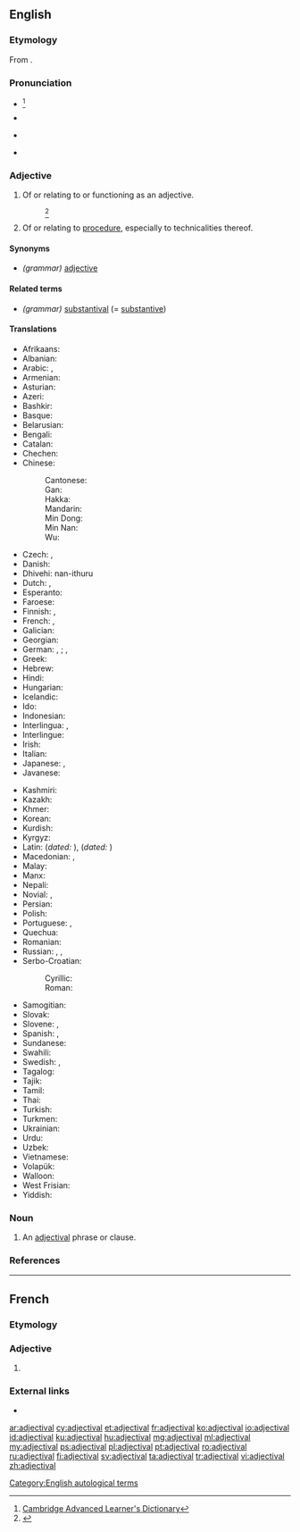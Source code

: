 ==English==

===Etymology===
From {{suffix|adjective|al|lang=en}}.

===Pronunciation===
* {{a|UK}} {{IPA|/ˌæ.dʒɛkˈtaɪ.vəl/|lang=en}}<ref>[http://dictionary.cambridge.org/define.asp?key=1028&amp;dict=CALD Cambridge Advanced Learner's Dictionary]</ref>
* {{a|US}} {{IPA|/ˌæ.dʒəkˈtaɪ.vəl/|lang=en}}
* {{a|US}} {{IPA|/ˌæ.dʒəˈtaɪ.vəl/|lang=en}}
* {{audio|En-us-adjectival-main.flac|Audio (US)|lang=en}}

===Adjective===
{{en-adj}}

# {{lb|en|grammar}} Of or relating to or functioning as an adjective.
#: {{ux|en|'''adjectival''' syntax}}<ref>{{R:Dictionary.com}}</ref>
#: {{ux|en|[[adjectival noun|'''adjectival''' noun]]}}
# {{lb|en|legal}} Of or relating to [[procedure]], especially to technicalities thereof.

====Synonyms====
* ''(grammar)'' [[adjective]]

====Related terms====
* ''(grammar)'' [[substantival]] (= [[substantive]])

====Translations====
{{trans-top|functioning as an adjective}}
* Afrikaans: {{t|af|byvoeglik}}
* Albanian: {{t+|sq|mbiemër}}
* Arabic: {{t|ar|وَصْفِيّ}}, {{t|ar|نَعْتِيّ}}
* Armenian: {{t+|hy|ածական}}
* Asturian: {{t+|ast|axetivu}}
* Azeri: {{t|az|sıfət}}
* Bashkir: {{t|ba|сифат}}
* Basque: {{t-needed|eu}}
* Belarusian: {{t-needed|be}}
* Bengali: {{t-needed|bn}}
* Catalan: {{t+|ca|adjectiu}}
* Chechen: {{t|ce|билгалдош}}
* Chinese:
*: Cantonese: {{t|yue|形容詞的|tr=jing4 jung4 ci4 dik1}}
*: Gan: {{t-needed|gan}}
*: Hakka: {{t-needed|hak}}
*: Mandarin: {{t|cmn|形容词的|tr=xíng róng cí de}}
*: Min Dong: {{t-needed|cdo}}
*: Min Nan: {{t-needed|nan}}
*: Wu: {{t-needed|wuu}}
* Czech: {{t|cs|adjektivní}}, {{t+|cs|přídavné jméno|n}}
* Danish: {{t+|da|adjektiv|n}}
* Dhivehi: nan-ithuru{{rfscript|dv}}
* Dutch: {{t+|nl|bijvoeglijk}}, {{t|nl|adjectivisch}}
* Esperanto: {{t|eo|adjektiva}}
* Faroese: {{t|fo|lýsingarorð|n}}
* Finnish: {{t+|fi|adjektiivi|alt=adjektiivi-}} {{gloss|in compound words}}, {{t+|fi|adjektiivinen}} {{gloss|otherwise}}
* French: {{t+|fr|adjectif}}, {{t+|fr|adjectival}}
* Galician: {{t+|gl|adxectivo}}
* Georgian: {{t|ka|ზედსართავური|sc=Geor}}
* German: {{t|de|beiwörtlich}}, {{t|de|eigenschaftswörtlich}}; {{t|de|adjektivisch}}, {{t+|de|Adjektiv|alt=Adjektiv-}}
* Greek: {{t+|el|επιθετικός|m}}
* Hebrew: {{t|he|תואר השם}}
* Hindi: {{t-needed|hi}}
* Hungarian: {{t+|hu|melléknévi}}
* Icelandic: {{t+|is|lýsingarorð|n}}
* Ido: {{t+|io|adjektiva}}
* Indonesian: {{t+|id|kata sifat}}
* Interlingua: {{t+|ia|adjective}}, {{t|ia|adjectival}}
* Interlingue: {{t-needed|ie}}
* Irish: {{t|ga|aidiachtach}}
* Italian: {{t+|it|aggettivale}}
* Japanese: {{t+|ja|形容詞|tr=[[けいようし]]の, keiyōshi no|alt=形容詞の}}, {{t|ja|形容する|tr=keiyō suru}}
* Javanese: {{t-needed|jv}}
{{trans-mid}}
* Kashmiri: {{t-needed|ks}}
* Kazakh: {{t|kk|сын есім}}
* Khmer: {{t+|km|គុណនាម|tr=kunnaneam}}
* Korean: {{t+|ko|형용사|tr=hyeong-yongsa}}
* Kurdish: {{t-needed|ku}}
* Kyrgyz: {{t-needed|ky}}
* Latin: {{t|la|adjectivus}} (''dated:'' {{t|la|adiectivus}}), {{t|la|adjectivalis}} (''dated:'' {{t|la|adiectivalis}})
* Macedonian: {{t|mk|придавен|m}}, {{t|mk|придавски|m}}
* Malay: {{t|ms|kata sifat}}
* Manx: {{t|gv|marennymagh}}
* Nepali: {{t+|ne|विशेषण}}
* Novial: {{t|nov|adjektivi}}, {{t|nov|adjektival}}
* Persian: {{t+|fa|وصفی|tr=vasfi}}
* Polish: {{t+|pl|przymiotnikowy}}
* Portuguese: {{t+|pt|adjectivo}} {{qualifier|Portugal}}, {{t+|pt|adjetivo}} {{qualifier|Brazil}}
* Quechua: {{t|qu|sutip rampaqnin}}
* Romanian: {{t+|ro|adjectival}}
* Russian: {{t|ru|прилагательный}}, {{t+|ru|адъекти́вный}}, {{t+|ru|адъективи́рованный}}
* Serbo-Croatian:
*: Cyrillic: {{t|sh|при́дјевскӣ}}
*: Roman: {{t+|sh|prídjevskī}}
* Samogitian: {{t-needed|sgs}}
* Slovak: {{t+|sk|prídavné meno|n}}
* Slovene: {{t|sl|pridevniški}}, {{t|sl|ádjektiven}}
* Spanish: {{t+|es|adjetival}}, {{t+|es|adjetivo}}
* Sundanese: {{t|su|adjéktif}}
* Swahili: {{t+|sw|tashbihi}}
* Swedish: {{t+|sv|adjektivisk}}, {{t+|sv|adjektiv|n}}
* Tagalog: {{t+|tl|pang-uri}}
* Tajik: {{t-needed|tg}}
* Tamil: {{t+|ta|உரிச்சொல்}}
* Thai: {{t|th|คุณศัพท์|tr=kunnásàp}}
* Turkish: {{t+|tr|sıfat}}
* Turkmen: {{t+|tk|sypat}}
* Ukrainian: {{t+|uk|прикметник|m}}
* Urdu: {{t-needed|ur}}
* Uzbek: {{t+|uz|sifat}}
* Vietnamese: {{t|vi|có tính chất tính từ}}
* Volapük: {{t+|vo|ladyekik}}
* Walloon: {{t+|wa|addjectivrece|m|f}}
* West Frisian: {{t|fy|eigenskip oantsjuttend}}
* Yiddish: {{t|yi|אַדיעקטיוויש}}
{{trans-bottom}}

===Noun===
{{en-noun}}

# An [[#adjective|adjectival]] phrase or clause.

===References===
<references/>

----

==French==

===Etymology===
{{suffix|adjective|al|lang=fr}}

===Adjective===
{{fr-adj|mp=adjectivaux}}

# {{l|en|adjectival|sc=Latn}}

===External links===
* {{R:TLFi}}

[[Category:English autological terms]]

[[ar:adjectival]]
[[cy:adjectival]]
[[et:adjectival]]
[[fr:adjectival]]
[[ko:adjectival]]
[[io:adjectival]]
[[id:adjectival]]
[[ku:adjectival]]
[[hu:adjectival]]
[[mg:adjectival]]
[[ml:adjectival]]
[[my:adjectival]]
[[ps:adjectival]]
[[pl:adjectival]]
[[pt:adjectival]]
[[ro:adjectival]]
[[ru:adjectival]]
[[fi:adjectival]]
[[sv:adjectival]]
[[ta:adjectival]]
[[tr:adjectival]]
[[vi:adjectival]]
[[zh:adjectival]]